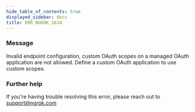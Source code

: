```yaml
---
hide_table_of_contents: true
displayed_sidebar: docs
title: ERR_NGROK_1634
---
```




### Message

Invalid endpoint configuration, custom OAuth scopes on a managed OAuth application are not allowed. Define a custom OAuth application to use custom scopes.

<ErrorDetails error="err_ngrok_1634" />

### Further help

If you're having trouble resolving this error, please reach out to [support@ngrok.com](mailto:support@ngrok.com?subject=Help%20with%20ERR_NGROK_1634)
